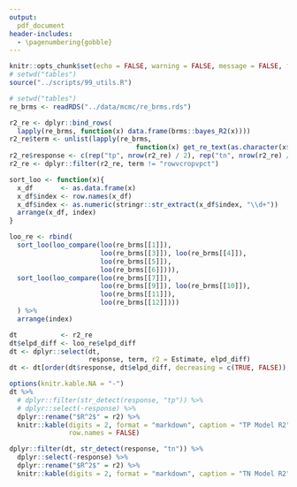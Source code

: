 ```yaml
---
output:
  pdf_document
header-includes: 
  - \pagenumbering{gobble}
---
```


```r
knitr::opts_chunk$set(echo = FALSE, warning = FALSE, message = FALSE, fig.path = "../figures/", fig.width = 5, fig.height = 6)
# setwd("tables")
source("../scripts/99_utils.R")
```

```r
# setwd("tables")
re_brms <- readRDS("../data/mcmc/re_brms.rds")

r2_re <- dplyr::bind_rows(
  lapply(re_brms, function(x) data.frame(brms::bayes_R2(x))))
r2_re$term <- unlist(lapply(re_brms, 
                                function(x) get_re_text(as.character(x$formula)[1])))
r2_re$response <- c(rep("tp", nrow(r2_re) / 2), rep("tn", nrow(r2_re) / 2))
r2_re <- dplyr::filter(r2_re, term != "rowvcropvpct")

sort_loo <- function(x){
  x_df       <- as.data.frame(x)
  x_df$index <- row.names(x_df)
  x_df$index <- as.numeric(stringr::str_extract(x_df$index, "\\d+"))
  arrange(x_df, index)
}

loo_re <- rbind(
  sort_loo(loo_compare(loo(re_brms[[1]]),
                       loo(re_brms[[3]]), loo(re_brms[[4]]),
                       loo(re_brms[[5]]), 
                       loo(re_brms[[6]]))),
  sort_loo(loo_compare(loo(re_brms[[7]]),
                       loo(re_brms[[9]]), loo(re_brms[[10]]),
                       loo(re_brms[[11]]), 
                       loo(re_brms[[12]])))
  ) %>%
  arrange(index)

dt           <- r2_re
dt$elpd_diff <- loo_re$elpd_diff
dt <- dplyr::select(dt, 
                    response, term, r2 = Estimate, elpd_diff)
dt <- dt[order(dt$response, dt$elpd_diff, decreasing = c(TRUE, FALSE)),]

options(knitr.kable.NA = "-")  
dt %>%
  # dplyr::filter(str_detect(response, "tp")) %>%
  # dplyr::select(-response) %>%
  dplyr::rename("$R^2$" = r2) %>%
  knitr::kable(digits = 2, format = "markdown", caption = "TP Model R2", 
               row.names = FALSE)
```

\pagebreak
```r
dplyr::filter(dt, str_detect(response, "tn")) %>%
  dplyr::select(-response) %>%
  dplyr::rename("$R^2$" = r2) %>%
  knitr::kable(digits = 2, format = "markdown", caption = "TN Model R2")
```
